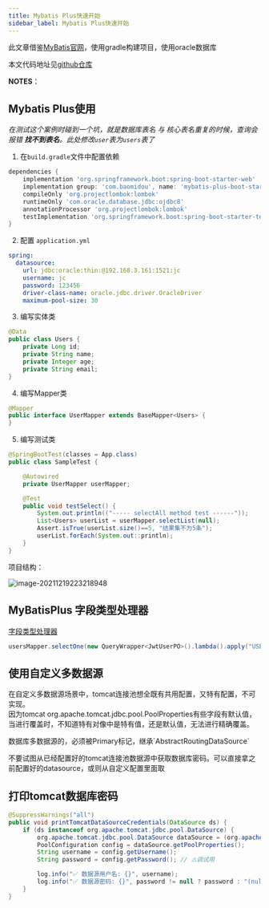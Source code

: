 ```yaml
---
title: Mybatis Plus快速开始
sidebar_label: Mybatis Plus快速开始
---
```

此文章借鉴[MyBatis官网](https://baomidou.com/pages/226c21/#%E5%88%9D%E5%A7%8B%E5%8C%96%E5%B7%A5%E7%A8%8B)，使用gradle构建项目，使用oracle数据库

本文代码地址见[github仓库](https://github.com/whalefall541/mybatis-plus)

**NOTES**：

## Mybatis Plus使用

*在测试这个案例时碰到一个坑，就是数据库表名 与 核心表名重复的时候，查询会报错 **找不到表名**。此处修改`user`表为`users`表了*

1. 在`build.gradle`文件中配置依赖

```groovy
dependencies {
    implementation 'org.springframework.boot:spring-boot-starter-web'
    implementation group: 'com.baomidou', name: 'mybatis-plus-boot-starter', version: '3.2.0'
    compileOnly 'org.projectlombok:lombok'
    runtimeOnly 'com.oracle.database.jdbc:ojdbc8'
    annotationProcessor 'org.projectlombok:lombok'
    testImplementation 'org.springframework.boot:spring-boot-starter-test'
}
```



2. 配置 `application.yml`

```yml
spring:
  datasource:
    url: jdbc:oracle:thin:@192.168.3.161:1521:jc
    username: jc
    password: 123456
    driver-class-name: oracle.jdbc.driver.OracleDriver
    maximum-pool-size: 30
```

3. 编写实体类

```java
@Data
public class Users {
    private Long id;
    private String name;
    private Integer age;
    private String email;
}
```

4. 编写Mapper类

```java
@Mapper
public interface UserMapper extends BaseMapper<Users> {
}
```

5. 编写测试类

```java
@SpringBootTest(classes = App.class)
public class SampleTest {

    @Autowired
    private UserMapper userMapper;

    @Test
    public void testSelect() {
        System.out.println(("----- selectAll method test ------"));
        List<Users> userList = userMapper.selectList(null);
        Assert.isTrue(userList.size()==5, "结果集不为5条");
        userList.forEach(System.out::println);
    }
}
```

项目结构：

![image-20211219223218948](https://s2.loli.net/2023/07/15/4m8UKMGd3Qts1C5.png)

## MyBatisPlus 字段类型处理器

[字段类型处理器](https://baomidou.com/guides/type-handler/)

```java
usersMapper.selectOne(new QueryWrapper<JwtUserPO>().lambda().apply("USERNAME = {0,jdbcType=CHAR,typeHandler=" + TrimmedStringTypeHandler.class.getCanonicalName() + "}", username));
```

## 使用自定义多数据源

在自定义多数据源场景中，tomcat连接池想全既有共用配置，又特有配置，不可实现。<br/>
因为tomcat org.apache.tomcat.jdbc.pool.PoolProperties有些字段有默认值，<br/>
当进行覆盖时，不知道特有对像中是特有值，还是默认值，无法进行精确覆盖。


<p>数据库多数据源的，必须被Primary标记，继承`AbstractRoutingDataSource`</p>

<p>不要试图从已经配置好的tomcat连接池数据源中获取数据库密码。可以直接拿之前配置好的datasource，或则从自定义配置里面取</p>

## 打印tomcat数据库密码

```java {3}
@SuppressWarnings("all")
public void printTomcatDataSourceCredentials(DataSource ds) {
    if (ds instanceof org.apache.tomcat.jdbc.pool.DataSource) {
        org.apache.tomcat.jdbc.pool.DataSource dataSource = (org.apache.tomcat.jdbc.pool.DataSource) ds;
        PoolConfiguration config = dataSource.getPoolProperties();
        String username = config.getUsername();
        String password = config.getPassword(); // ⚠️调试用

        log.info("✅ 数据源用户名: {}", username);
        log.info("✅ 数据源密码: {}", password != null ? password : "(null)");
    }
}
```


<TailProtocal />
